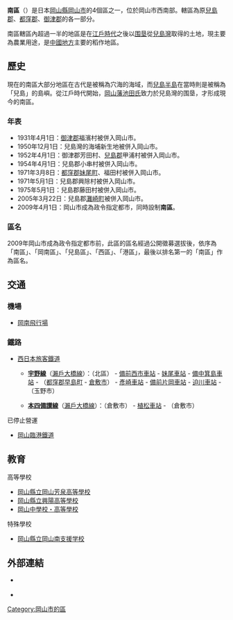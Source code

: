 
{{日本區
| 自治體名 = 南區
| 圖像 = [[File:Kojima_Lake_2.JPG|240px]]
| 圖像說明=[[兒島灣攔海堤|兒島灣攔海堤]]{{Infobox mapframe|zoom=10|frame-width=240}}
| 區章 = 
| 區長 = 守分寛
| 日文原名 =南区
| 平假名 = みなみく
| 羅馬字拼音 = Minami-ku
| 都道府縣 = 岡山縣
| 市 = 岡山市
| 支廳 = 
| 編號 = 33104-0
| 面積 = 127.36
| 邊界未定 = 
| 人口 = 168,221
| 人口密度 = 
| 統計時間 = 2011年12月1日
| 自治體 = 岡山市（[[北區_(岡山市)|北區]]、[[中區_(岡山市)|中區]]、[[東區_(岡山市)|東區]]）、[[倉敷市|倉敷市]]、[[玉野市|玉野市]]、[[早島町|早島町]]
| 樹 = 
| 花 = 
| 鳥 = 
| 其他象徵物 = 
| 其他象徵 = 
| 郵遞區號 = 709-1292
| 所在地 = 南區片岡207號<br />{{coord|34|32|38|N|133|51|55|E|region:JP|display=inline}}<br />[[File:Okayama_city_Minami_ward_office.jpg|center]]<br />
| 電話號碼 = 
| 外部連結 = http://www.city.okayama.jp/minamiku/soumu/index.html
| 經度 = 
| 緯度 = 
| 地圖 = [[File:Minami-ku_in_Okayama_City.svg|250px]]
| 註記 = 人口：[http://www.city.okayama.jp/soumu/bunsho/bunsho_00162.html 岡山市官方網頁]
|}}
'''南區'''（{{jpn|j=南区|hg=みなみく|rm=Minami ku|f=y}}）是日本[[岡山縣|岡山縣]][[岡山市|岡山市]]的4個區之一，位於岡山市西南部。轄區為原[[兒島郡|兒島郡]]、[[都窪郡|都窪郡]]、[[御津郡|御津郡]]的各一部分。

南區轄區內超過一半的地區是在[[江戶時代|江戶時代]]之後以[[围垦|围垦]]從[[兒島灣|兒島灣]]取得的土地，現主要為農業用途，是[[中國地方|中國地方]]主要的稻作地區。

==歷史==
現在的南區大部分地區在古代是被稱為穴海的海域，而[[兒島半島|兒島半島]]在當時則是被稱為「兒島」的島嶼。從江戶時代開始，[[岡山藩|岡山藩]][[池田氏|池田氏]]致力於兒島灣的围垦，才形成現今的南區。

=== 年表 ===
* 1931年4月1日：[[御津郡|御津郡]]福濱村被併入岡山市。 
* 1950年12月1日：兒島灣的海埔新生地被併入岡山市。 
* 1952年4月1日：御津郡芳田村、[[兒島郡|兒島郡]]甲浦村被併入岡山市。 
* 1954年4月1日：兒島郡小串村被併入岡山市。 
* 1971年3月8日：[[都窪郡|都窪郡]][[妹尾町|妹尾町]]、福田村被併入岡山市。 
* 1971年5月1日：兒島郡興除村被併入岡山市。 
* 1975年5月1日：兒島郡藤田村被併入岡山市。 
* 2005年3月22日：兒島郡[[灘崎町|灘崎町]]被併入岡山市。 
* 2009年4月1日：岡山市成為政令指定都市，同時設制'''南區'''。

=== 區名 ===
2009年岡山市成為政令指定都市前，此區的區名經過公開徵募選拔後，依序為「南區」、「岡南區」、「兒島區」、「西區」、「港區」，最後以排名第一的「南區」作為區名。

== 交通 ==
=== 機場 ===
* [[岡南飛行場|岡南飛行場]]

=== 鐵路 ===
* [[西日本旅客鐵道|西日本旅客鐵道]]
** {{Color|#3333cc|■}}'''[[宇野線|宇野線]]'''（[[瀨戶大橋線|瀨戶大橋線]]）：（北區） - [[備前西市車站|備前西市車站]] - [[妹尾車站|妹尾車站]] - [[備中箕島車站|備中箕島車站]] - （[[都窪郡|都窪郡]][[早島町|早島町]] - [[倉敷市|倉敷市]]） - [[彥崎車站|彥崎車站]] - [[備前片岡車站|備前片岡車站]] - [[迫川車站|迫川車站]] - （玉野市）
** {{Color|#3333cc|■}}'''[[本四備讃線|本四備讃線]]'''（[[瀨戶大橋線|瀨戶大橋線]]）：（倉敷市） - [[植松車站|植松車站]] - （倉敷市）

; 已停止營運
* [[岡山臨港鐵道|岡山臨港鐵道]]

== 教育 ==
;  高等學校
* [[岡山縣立岡山芳泉高等學校|岡山縣立岡山芳泉高等學校]]
* [[岡山縣立興陽高等學校|岡山縣立興陽高等學校]]
* [[岡山中學校・高等學校|岡山中學校・高等學校]]

; 特殊學校
* [[岡山縣立岡山南支援学校|岡山縣立岡山南支援学校]]

==外部連結==
{{commonscat|Minami-ku, Okayama}}
* {{Ja}} {{official website}}
* {{Osmrelation|3939424}}

{{岡山縣}}

[[Category:岡山市的區|Category:岡山市的區]]